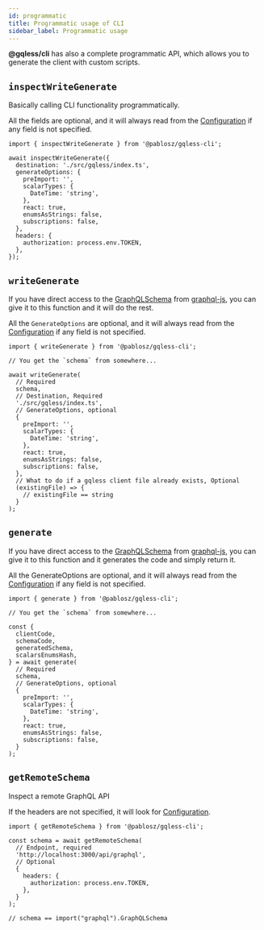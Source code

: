 ```yaml
---
id: programmatic
title: Programmatic usage of CLI
sidebar_label: Programmatic usage
---
```


**@gqless/cli** has also a complete programmatic API, which allows you to generate the client with custom scripts.

## `inspectWriteGenerate`

Basically calling CLI functionality programmatically.

All the fields are optional, and it will always read from the [Configuration](/cli/config) if any field is not specified.

```tsx
import { inspectWriteGenerate } from '@pablosz/gqless-cli';

await inspectWriteGenerate({
  destination: './src/gqless/index.ts',
  generateOptions: {
    preImport: '',
    scalarTypes: {
      DateTime: 'string',
    },
    react: true,
    enumsAsStrings: false,
    subscriptions: false,
  },
  headers: {
    authorization: process.env.TOKEN,
  },
});
```

## `writeGenerate`

If you have direct access to the [GraphQLSchema](https://graphql.org/graphql-js/type/#graphqlschema) from [graphql-js](https://github.com/graphql/graphql-js), you can give it to this function and it will do the rest.

All the `GenerateOptions` are optional, and it will always read from the [Configuration](/cli/config) if any field is not specified.

```tsx
import { writeGenerate } from '@pablosz/gqless-cli';

// You get the `schema` from somewhere...

await writeGenerate(
  // Required
  schema,
  // Destination, Required
  './src/gqless/index.ts',
  // GenerateOptions, optional
  {
    preImport: '',
    scalarTypes: {
      DateTime: 'string',
    },
    react: true,
    enumsAsStrings: false,
    subscriptions: false,
  },
  // What to do if a gqless client file already exists, Optional
  (existingFile) => {
    // existingFile == string
  }
);
```

## `generate`

If you have direct access to the [GraphQLSchema](https://graphql.org/graphql-js/type/#graphqlschema) from [graphql-js](https://github.com/graphql/graphql-js), you can give it to this function and it generates the code and simply return it.

All the GenerateOptions are optional, and it will always read from the [Configuration](/cli/config) if any field is not specified.

```tsx
import { generate } from '@pablosz/gqless-cli';

// You get the `schema` from somewhere...

const {
  clientCode,
  schemaCode,
  generatedSchema,
  scalarsEnumsHash,
} = await generate(
  // Required
  schema,
  // GenerateOptions, optional
  {
    preImport: '',
    scalarTypes: {
      DateTime: 'string',
    },
    react: true,
    enumsAsStrings: false,
    subscriptions: false,
  }
);
```

## `getRemoteSchema`

Inspect a remote GraphQL API

If the headers are not specified, it will look for [Configuration](/cli/config).

```tsx
import { getRemoteSchema } from '@pablosz/gqless-cli';

const schema = await getRemoteSchema(
  // Endpoint, required
  'http://localhost:3000/api/graphql',
  // Optional
  {
    headers: {
      authorization: process.env.TOKEN,
    },
  }
);

// schema == import("graphql").GraphQLSchema
```

